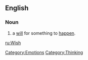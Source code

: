 ==English==
===Noun===
# a [[will]] for something to [[happen]].

{{cleanup}}

[[Category:Emotions]]
[[Category:Thinking]]

[[ru:Wish]]